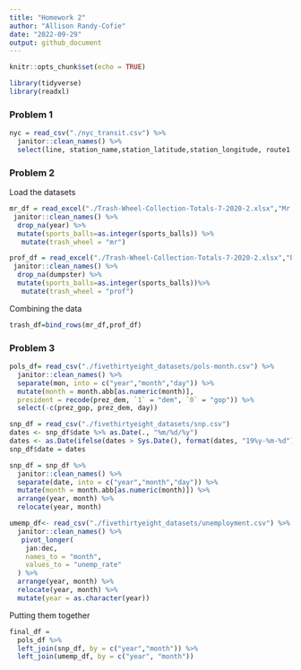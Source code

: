 ```yaml
---
title: "Homework 2"
author: "Allison Randy-Cofie"
date: "2022-09-29"
output: github_document
---
```


```r
knitr::opts_chunk$set(echo = TRUE)
```

```r
library(tidyverse)
library(readxl)
```
### Problem 1
```r
nyc = read_csv("./nyc_transit.csv") %>% 
  janitor::clean_names() %>% 
  select(line, station_name,station_latitude,station_longitude, route1:route11,entry,vending,entrance_type,ada) 
```



### Problem 2

Load the datasets
```r
mr_df = read_excel("./Trash-Wheel-Collection-Totals-7-2020-2.xlsx","Mr. Trash Wheel","A2:N534")%>%
 janitor::clean_names() %>% 
  drop_na(year) %>% 
  mutate(sports_balls=as.integer(sports_balls)) %>% 
   mutate(trash_wheel = "mr")
```

```r
prof_df = read_excel("./Trash-Wheel-Collection-Totals-7-2020-2.xlsx","Professor Trash Wheel","A2:N116")%>%
 janitor::clean_names() %>% 
  drop_na(dumpster) %>% 
  mutate(sports_balls=as.integer(sports_balls))%>% 
   mutate(trash_wheel = "prof")
```

Combining the data
```r
trash_df=bind_rows(mr_df,prof_df)
```

### Problem 3
```r
pols_df= read_csv("./fivethirtyeight_datasets/pols-month.csv") %>% 
  janitor::clean_names() %>% 
  separate(mon, into = c("year","month","day")) %>% 
  mutate(month = month.abb[as.numeric(month)],
  president = recode(prez_dem, `1` = "dem", `0` = "gop")) %>% 
  select(-c(prez_gop, prez_dem, day)) 
```

```r
snp_df = read_csv("./fivethirtyeight_datasets/snp.csv") 
dates <- snp_df$date %>% as.Date(., "%m/%d/%y")
dates <- as.Date(ifelse(dates > Sys.Date(), format(dates, "19%y-%m-%d"), format(dates)))
snp_df$date = dates

snp_df = snp_df %>% 
  janitor::clean_names() %>% 
  separate(date, into = c("year","month","day")) %>% 
  mutate(month = month.abb[as.numeric(month)]) %>% 
  arrange(year, month) %>% 
  relocate(year, month)
```

```r
umemp_df<- read_csv("./fivethirtyeight_datasets/unemployment.csv") %>% 
  janitor::clean_names() %>%
   pivot_longer(
    jan:dec, 
    names_to = "month",
    values_to = "unemp_rate"
  ) %>% 
  arrange(year, month) %>% 
  relocate(year, month) %>% 
  mutate(year = as.character(year))
```


Putting them together
```r
final_df = 
  pols_df %>% 
  left_join(snp_df, by = c("year","month")) %>% 
  left_join(umemp_df, by = c("year", "month"))


```



